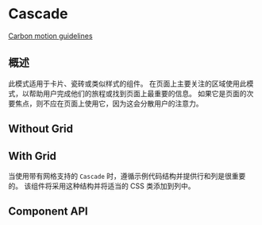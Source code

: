 
# Cascade

[Carbon motion guidelines](https://www.carbondesignsystem.com/guidelines/motion/overview/)

## 概述

此模式适用于卡片、瓷砖或类似样式的组件。 在页面上主要关注的区域使用此模式，以帮助用户完成他们的旅程或找到页面上最重要的信息。
如果它是页面的次要焦点，则不应在页面上使用它，因为这会分散用户的注意力。

## Without Grid

<Canvas>
  <Story id="components-cascade--without-grid" />
</Canvas>

## With Grid

当使用带有网格支持的 `Cascade` 时，遵循示例代码结构并提供行和列是很重要的。
该组件将采用这种结构并将适当的 CSS 类添加到列中。

<Canvas>
  <Story id="components-cascade--with-grid" />
</Canvas>


## Component API

<ArgsTable />
